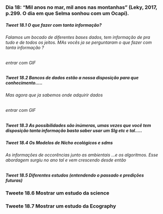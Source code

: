### Dia 18: "Mil anos no mar, mil anos nas montanhas" (Leky, 2017, p.299. O dia em que Selma sonhou com um Ocapi). 

##### Tweet 18.1 O que fazer com tanta informação? 
###### Falamos um bocado de diferentes bases dados, tem informação de pra tudo e de todos os jeitos. MAs vocês ja se perguntaram o que fazer com tanta informação ? 

###### entrar com GIF

##### Tweet 18.2 Bancos de dados estão a nossa disposição para que conhecimento.....

###### Mas agora que ja sabemos onde adquirir dados
###### entrar com GIF


##### Tweet 18.3 As possibilidades são inúmeras, umas vezes que você tem disposição tanta informação basta saber usar um SIg etc e tal.....


##### Tweet 18.4 Os Modelos de Nicho ecológicos  e sdms
###### As informações de occorências junto as ambientais ...e os algoritmos. Esse abordagem surgiu no ano tal e vem crescendo desde então


##### Tweet 18.5 Diferentes estudos (entendendo o passado e predições futuras)


### Tweete 18.6 Mostrar um estudo da science


### Tweete 18.7 Mostrar um estudo da Ecography

